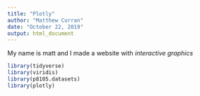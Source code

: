 ```yaml
---
title: "Plotly"
author: "Matthew Curran"
date: "October 22, 2019"
output: html_document
---
```


My name is matt and I made a website with _interactive graphics_

```r
library(tidyverse)
library(viridis)
library(p8105.datasets)
library(plotly)
```


